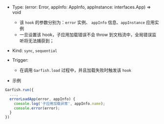


- Type: <Highlight> (error: Error, appInfo: AppInfo, appInstance: interfaces.App) => void </Highlight>
  - 该 `hook` 的参数分别为：`error` 实例、 `appInfo` 信息、`appInstance` 应用实例
  - 一旦设置该 hook，子应用加载错误不会 throw 到文档流中，全局错误监听将无法捕获到；
- Kind: `sync`, `sequential`
- Trigger:

  - 在调用 `Garfish.load` 过程中，并且加载失败时触发该 `hook`

- 示例

```ts
Garfish.run({
  ...,
  errorLoadApp(error, appInfo) {
    console.log('子应用加载异常', appInfo.name);
    console.error(error);
  }
})
```
